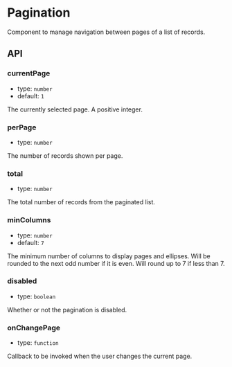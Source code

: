 
<Meta of={PaginationStories} />

# Pagination
Component to manage navigation between pages of a list of records.

<Canvas withSource="open">
  <Story id="packages-videopress-pagination--default" />
</Canvas>

## API

### currentPage

- type: `number`
- default: `1`

The currently selected page. A positive integer.

### perPage

- type: `number`

The number of records shown per page.

### total

- type: `number`

The total number of records from the paginated list.

### minColumns

- type: `number`
- default: `7`

The minimum number of columns to display pages and ellipses.
Will be rounded to the next odd number if it is even.
Will round up to 7 if less than 7.

### disabled

- type: `boolean`

Whether or not the pagination is disabled.

### onChangePage

- type: `function`

Callback to be invoked when the user changes the current page.
